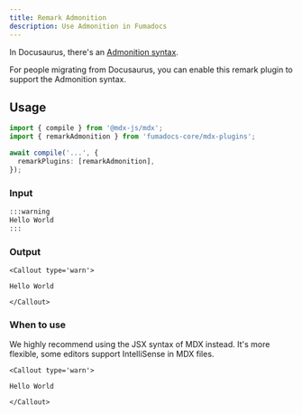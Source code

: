 ```yaml
---
title: Remark Admonition
description: Use Admonition in Fumadocs
---
```


In Docusaurus, there's an [Admonition syntax](https://docusaurus.io/docs/markdown-features/admonitions).

For people migrating from Docusaurus, you can enable this remark plugin to support the Admonition syntax.

## Usage


```ts tab="MDX Compiler"
import { compile } from '@mdx-js/mdx';
import { remarkAdmonition } from 'fumadocs-core/mdx-plugins';

await compile('...', {
  remarkPlugins: [remarkAdmonition],
});
```

### Input

```md
:::warning
Hello World
:::
```

### Output

```mdx
<Callout type='warn'>

Hello World

</Callout>
```

### When to use

We highly recommend using the JSX syntax of MDX instead.
It's more flexible, some editors support IntelliSense in MDX files.

```mdx
<Callout type='warn'>

Hello World

</Callout>
```
